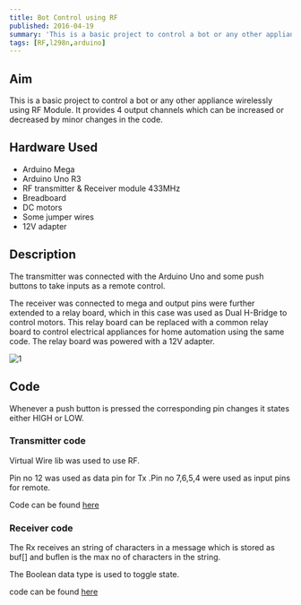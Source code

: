 ```yaml
---
title: Bot Control using RF
published: 2016-04-19
summary: 'This is a basic project to control a bot or any other appliance wirelessly using RF Module. It provides 4 output channels which can be increased or decreased by minor changes in the code.'
tags: [RF,l298n,arduino]
---
```


## Aim
This is a basic project to control a bot or any other appliance wirelessly using RF Module. It provides 4 output channels which can be increased or decreased by minor changes in the code.


## Hardware Used
- Arduino Mega
- Arduino Uno R3
- RF transmitter & Receiver module 433MHz
- Breadboard
- DC motors
- Some jumper wires
- 12V adapter

 
## Description
The transmitter was connected with the Arduino Uno and some push buttons to take inputs as a remote control.

The receiver was connected to mega and output pins were further extended to a relay board, which in this case was used as Dual H-Bridge to control motors. This relay board can be replaced with a common relay board to control electrical appliances for home automation using the same code. The relay board was powered with a 12V adapter.

<Image
  src='/static/images/blog/thumbnails/Bot Control using RF.png'
  alt='1'
  width='auto'
  height='auto'
/>
## Code
Whenever a push button is pressed the corresponding pin changes it states either HIGH or LOW.

### Transmitter code
Virtual Wire lib was used to use RF.

Pin no 12 was used as data pin for Tx .Pin no 7,6,5,4 were used as input pins for remote.

Code can be found [here](https://github.com/rajatbansal427/RF-bot-controll-Room-automation/blob/master/transmitter_ro_aut.ino) 

### Receiver code
The Rx receives an string of characters in a message which is stored as buf[] and buflen is the max no of characters in the string.

The Boolean data type is used to toggle state.

code can be found [here](https://github.com/rajatbansal427/RF-bot-controll-Room-automation/blob/master/Receiver_ro_au.ino)
 

<EmbedItem url='https://www.youtube.com/embed/P7Eq_2rZxt0' />


